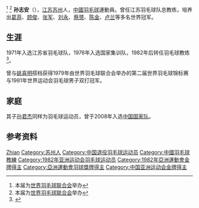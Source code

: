 {{noteTA|G1=Badminton}}
{{Infobox Badminton player
| playername              = 孙志安
| image                   = 
| size                    = 
| caption                 =
| date_of_birth           = 1956年
| place_of_birth          = {{CHN}}[[江苏省|江苏省]][[苏州市|苏州市]]
| height                  = 
| weight                  = 
| country                 = {{CHN}}
| coach                   =
| handedness              = 
| event                   = 男子双打
| highest_ranking         = 
| date_of_highest_ranking =
| current_ranking         = 已退役
| date_of_current_ranking = 
| played                  = 
| titles                  = 
| bwf_profile             = 
| bwf_id                  = 
| updated                 = 2012年3月10日
}}
{{MedalTableTop}}
{{MedalSport | 男子[[羽毛球|羽毛球]]}}
{{MedalCountry | {{CHN}}}}
{{MedalCompetition | [[世界运动会|世界运动会]]}}
{{MedalGold | [[1981年世界运动会|1981年 圣塔克拉拉]] | 男子双打 }}
{{MedalCompetition | [[世界羽毛球锦标赛|世界羽毛球锦标赛]]}}
{{MedalGold| [[1979年世界羽毛球锦标赛|1979年 杭州]] | 男子双打}}<ref name=World>本届为[[世界羽毛球联合会_(1978年)|世界羽毛球联合会]]举办</ref>
{{MedalGold| [[1979年世界羽毛球锦标赛|1979年 杭州]] | 男子团体}}<ref name=World>本届为[[世界羽毛球联合会_(1978年)|世界羽毛球联合会]]举办</ref>
{{MedalCompetition | [[汤姆斯杯|汤姆斯杯]]}}
{{MedalGold | [[1982年湯姆斯盃|1982年 伦敦]] | 男子团体 }}
{{MedalSilver | [[1984年汤姆斯杯|1984年 吉隆坡]] | 男子团体 }}
{{MedalBottom}}
'''孙志安'''（{{bd|1956年||catIdx=S孙}}），[[江苏|江苏]][[苏州|苏州]]人，[[中华人民共和国|中國]][[羽毛球|羽毛球]]運動員。曾任江苏羽毛球队总教练，培养出[[葛菲|葛菲]]、[[顾俊|顾俊]]、[[张军_(羽毛球运动员)|张军]]、[[劉永_(羽毛球運動員)|刘永]]、[[蔡赟|蔡赟]]、[[陈金|陈金]]、[[卢兰|卢兰]]等多名世界冠军。

== 生涯 ==
1971年入选江苏省羽毛球队，1976年入选国家集训队，1982年后转任羽毛球教练<ref>{{cite web|url=http://www.badmintoncn.com/cbo_star/star_110.html|title=羽毛球星排名：孙志安|date=|accessdate=2012-03-13|archive-date=2015-09-26|archive-url=https://web.archive.org/web/20150926205618/http://www.badmintoncn.com/cbo_star/star_110.html|dead-url=no}}</ref>。

曾与[[姚喜明|姚喜明]]搭档获得1979年由世界羽毛球联合会举办的第二届世界羽毛球锦标赛与1981年世界运动会羽毛球男子双打冠军。

== 家庭 ==
其子[[孙君杰|孙君杰]]同样为羽毛球运动员，曾于2008年入选[[中国国家羽毛球队|中国国家队]]。

== 参考资料 ==
{{reflist}}

{{汤姆斯杯冠军}}
{{亚洲运动会羽毛球比赛男子团体冠军}}
{{Authority control}}
{{DEFAULTSORT:Sun zhian}}
[[Category:孙姓|Zhian]]
[[Category:苏州人|Category:苏州人]]
[[Category:中国退役羽毛球运动员|Category:中国退役羽毛球运动员]]
[[Category:中國羽毛球教練|Category:中國羽毛球教練]]
[[Category:1982年亚洲运动会羽毛球运动员|Category:1982年亚洲运动会羽毛球运动员]]
[[Category:1982年亞洲運動會金牌得主|Category:1982年亞洲運動會金牌得主]]
[[Category:亞洲運動會羽球獎牌得主|Category:亞洲運動會羽球獎牌得主]]
[[Category:中国亚洲运动会金牌得主|Category:中国亚洲运动会金牌得主]]